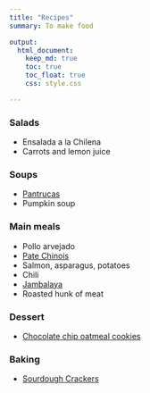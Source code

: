 ```yaml
---
title: "Recipes"
summary: To make food

output:
  html_document:
    keep_md: true
    toc: true
    toc_float: true
    css: style.css

---
```


### Salads
- Ensalada a la Chilena
- Carrots and lemon juice


### Soups
- [Pantrucas](https://www.jeremylabrecque.org/recipes/pantrucas)
- Pumpkin soup


###  Main meals
- Pollo arvejado
- [Pate Chinois](https://www.ricardocuisine.com/en/recipes/5541-pate-chinois-shepherd-s-pie)
- Salmon, asparagus, potatoes
- Chili
- [Jambalaya](https://www.jeremylabrecque.org/recipes/jambalaya)
- Roasted hunk of meat 


### Dessert     
- [Chocolate chip oatmeal cookies](https://www.jeremylabrecque.org/recipes/chocolate_chip_oatmeal_cookies)

### Baking
- [Sourdough Crackers](https://www.jeremylabrecque.org/recipes/sourdough_crackers)